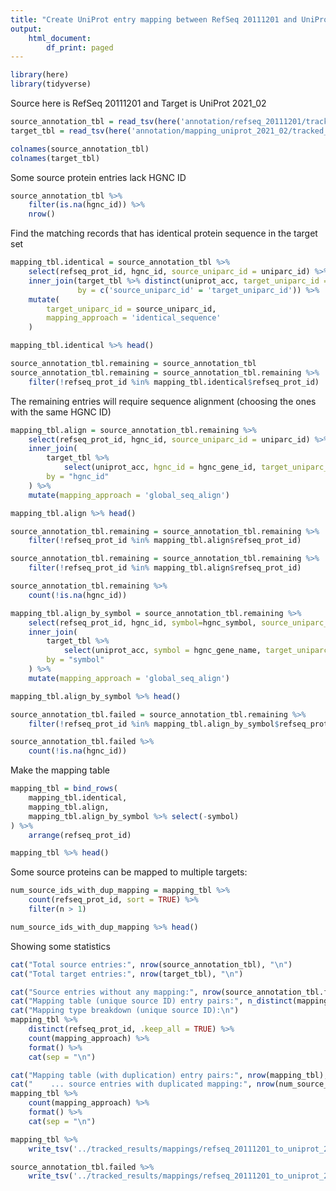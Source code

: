 ```yaml
---
title: "Create UniProt entry mapping between RefSeq 20111201 and UniProt 2021_02"
output:
    html_document:
        df_print: paged
---
```


```r
library(here)
library(tidyverse)
```

Source here is RefSeq 20111201 and Target is UniProt 2021_02
```r
source_annotation_tbl = read_tsv(here('annotation/refseq_20111201/tracked_results/refseq_20111201_human_only.tsv.gz'))
target_tbl = read_tsv(here('annotation/mapping_uniprot_2021_02/tracked_results/uniprot_reviewed_human_proteome_hgnc_only.v2021_02.tsv.gz'))
```

```r
colnames(source_annotation_tbl)
colnames(target_tbl)
```

Some source protein entries lack HGNC ID
```r
source_annotation_tbl %>%
    filter(is.na(hgnc_id)) %>%
    nrow()
```

Find the matching records that has identical protein sequence in the target set
```r
mapping_tbl.identical = source_annotation_tbl %>%
    select(refseq_prot_id, hgnc_id, source_uniparc_id = uniparc_id) %>%
    inner_join(target_tbl %>% distinct(uniprot_acc, target_uniparc_id = uniparc_id), 
               by = c('source_uniparc_id' = 'target_uniparc_id')) %>%
    mutate(
        target_uniparc_id = source_uniparc_id,
        mapping_approach = 'identical_sequence'
    )

mapping_tbl.identical %>% head()
```
```r
source_annotation_tbl.remaining = source_annotation_tbl
source_annotation_tbl.remaining = source_annotation_tbl.remaining %>%
    filter(!refseq_prot_id %in% mapping_tbl.identical$refseq_prot_id)
```


The remaining entries will require sequence alignment (choosing the ones with the same HGNC ID)
```r
mapping_tbl.align = source_annotation_tbl.remaining %>%
    select(refseq_prot_id, hgnc_id, source_uniparc_id = uniparc_id) %>%
    inner_join(
        target_tbl %>% 
            select(uniprot_acc, hgnc_id = hgnc_gene_id, target_uniparc_id = uniparc_id),
        by = "hgnc_id"
    ) %>%
    mutate(mapping_approach = 'global_seq_align')

mapping_tbl.align %>% head()
```
```r
source_annotation_tbl.remaining = source_annotation_tbl.remaining %>%
    filter(!refseq_prot_id %in% mapping_tbl.align$refseq_prot_id)
```

```r
source_annotation_tbl.remaining = source_annotation_tbl.remaining %>%
    filter(!refseq_prot_id %in% mapping_tbl.align$refseq_prot_id)

source_annotation_tbl.remaining %>%
    count(!is.na(hgnc_id))
```

```r
mapping_tbl.align_by_symbol = source_annotation_tbl.remaining %>%
    select(refseq_prot_id, hgnc_id, symbol=hgnc_symbol, source_uniparc_id = uniparc_id) %>%
    inner_join(
        target_tbl %>% 
            select(uniprot_acc, symbol = hgnc_gene_name, target_uniparc_id = uniparc_id),
        by = "symbol"
    ) %>%
    mutate(mapping_approach = 'global_seq_align')

mapping_tbl.align_by_symbol %>% head()
```
```r
source_annotation_tbl.failed = source_annotation_tbl.remaining %>%
    filter(!refseq_prot_id %in% mapping_tbl.align_by_symbol$refseq_prot_id)
```

```r
source_annotation_tbl.failed %>%
    count(!is.na(hgnc_id))
```

Make the mapping table
```r
mapping_tbl = bind_rows(
    mapping_tbl.identical,
    mapping_tbl.align,
    mapping_tbl.align_by_symbol %>% select(-symbol)
) %>%
    arrange(refseq_prot_id)

mapping_tbl %>% head()
```

Some source proteins can be mapped to multiple targets:
```r
num_source_ids_with_dup_mapping = mapping_tbl %>%
    count(refseq_prot_id, sort = TRUE) %>%
    filter(n > 1)

num_source_ids_with_dup_mapping %>% head()
```

Showing some statistics
```r
cat("Total source entries:", nrow(source_annotation_tbl), "\n")
cat("Total target entries:", nrow(target_tbl), "\n")

cat("Source entries without any mapping:", nrow(source_annotation_tbl.failed), "\n")
cat("Mapping table (unique source ID) entry pairs:", n_distinct(mapping_tbl$refseq_prot_id), "\n")
cat("Mapping type breakdown (unique source ID):\n")
mapping_tbl %>%
    distinct(refseq_prot_id, .keep_all = TRUE) %>%
    count(mapping_approach) %>%
    format() %>%
    cat(sep = "\n")

cat("Mapping table (with duplication) entry pairs:", nrow(mapping_tbl), "\n")
cat("    ... source entries with duplicated mapping:", nrow(num_source_ids_with_dup_mapping), "\n")
mapping_tbl %>%
    count(mapping_approach) %>%
    format() %>%
    cat(sep = "\n")
```

```r
mapping_tbl %>% 
    write_tsv('../tracked_results/mappings/refseq_20111201_to_uniprot_2021_02_mappable.tsv.gz')

source_annotation_tbl.failed %>%
    write_tsv('../tracked_results/mappings/refseq_20111201_to_uniprot_2021_02_not_mappable.tsv.gz')
```

